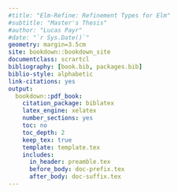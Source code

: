 ```yaml
--- 
#title: "Elm-Refine: Refinement Types for Elm"
#subtitle: "Master's Thesis"
#author: "Lucas Payr"
#date: "`r Sys.Date()`"
geometry: margin=3.5cm
site: bookdown::bookdown_site
documentclass: scrartcl
bibliography: [book.bib, packages.bib]
biblio-style: alphabetic
link-citations: yes
output:
  bookdown::pdf_book:
    citation_package: biblatex
    latex_engine: xelatex
    number_sections: yes
    toc: no
    toc_depth: 2
    keep_tex: true
    template: template.tex
    includes:
      in_header: preamble.tex
      before_body: doc-prefix.tex
      after_body: doc-suffix.tex
---
```



